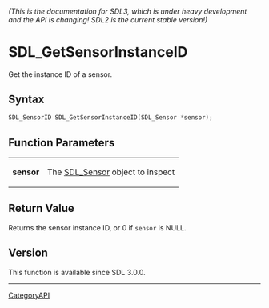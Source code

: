 ====== (This is the documentation for SDL3, which is under heavy development and the API is changing! SDL2 is the current stable version!) ======
= SDL_GetSensorInstanceID =

Get the instance ID of a sensor.

== Syntax ==

<syntaxhighlight lang='c'>
SDL_SensorID SDL_GetSensorInstanceID(SDL_Sensor *sensor);
</syntaxhighlight>

== Function Parameters ==

{|
|'''sensor'''
|The [[SDL_Sensor]] object to inspect
|}

== Return Value ==

Returns the sensor instance ID, or 0 if <code>sensor</code> is NULL.

== Version ==

This function is available since SDL 3.0.0.

----
[[CategoryAPI]]


